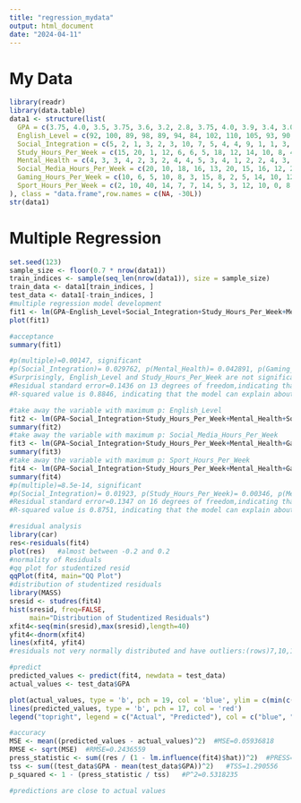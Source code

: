 ---
title: "regression_mydata"
output: html_document
date: "2024-04-11"
---
# My Data
```{r setup, include=FALSE}
library(readr)
library(data.table)
data1 <- structure(list(
  GPA = c(3.75, 4.0, 3.5, 3.75, 3.6, 3.2, 2.8, 3.75, 4.0, 3.9, 3.4, 3.0, 3.0, 3.9, 3.8, 3.3, 3.4, 3.75, 3.9, 3.5, 3.75, 3.9, 4.0, 3.2, 3.75, 3.8, 3.6, 3.1, 3.3, 2.9),
  English_Level = c(92, 100, 89, 98, 89, 94, 84, 102, 110, 105, 93, 90, 85, 99, 83, 90, 91, 100, 106, 95, 98, 94, 105, 85, 99, 99, 90, 92, 93, 86),
  Social_Integration = c(5, 2, 1, 3, 2, 3, 10, 7, 5, 4, 4, 9, 1, 1, 3, 2, 2, 5, 4, 3, 4, 3, 3, 9, 3, 4, 4, 1, 1, 1),
  Study_Hours_Per_Week = c(15, 20, 1, 12, 6, 6, 5, 18, 12, 14, 10, 8, 4, 19, 10, 5, 6, 10, 15, 13, 14, 16, 18, 6, 10, 12, 16, 4, 3, 2),
  Mental_Health = c(4, 3, 3, 4, 2, 3, 2, 4, 4, 5, 3, 4, 1, 2, 2, 4, 3, 3, 4, 2, 5, 4, 5, 1, 3, 4, 2, 1, 2, 1),
  Social_Media_Hours_Per_Week = c(20, 10, 18, 16, 13, 20, 15, 16, 12, 22, 15, 24, 5, 4, 15, 25, 23, 15, 18, 15, 13, 16, 12, 24, 18, 12, 14, 28, 13, 22),
  Gaming_Hours_Per_Week = c(10, 6, 5, 10, 8, 3, 15, 8, 2, 5, 14, 10, 12, 7, 5, 16, 18, 8, 5, 2, 13, 5, 4, 12, 6, 8, 12, 14, 15, 20),
  Sport_Hours_Per_Week = c(2, 10, 40, 14, 7, 7, 14, 5, 3, 12, 10, 0, 8, 0, 2, 8, 10, 9, 8, 0, 2, 3, 5, 0, 5, 7, 7, 1, 2, 0)
), class = "data.frame",row.names = c(NA, -30L))
str(data1)
```

# Multiple Regression

```{r}
set.seed(123)
sample_size <- floor(0.7 * nrow(data1))
train_indices <- sample(seq_len(nrow(data1)), size = sample_size)
train_data <- data1[train_indices, ]
test_data <- data1[-train_indices, ]
#multiple regression model development
fit1 <- lm(GPA~English_Level+Social_Integration+Study_Hours_Per_Week+Mental_Health+Social_Media_Hours_Per_Week+Gaming_Hours_Per_Week+Sport_Hours_Per_Week, data=train_data)
plot(fit1)

#acceptance
summary(fit1)

#p(multiple)=0.00147, significant
#p(Social_Integration)= 0.029762, p(Mental_Health)= 0.042891, p(Gaming_Hours_Per_Week)= 0.005747, significant
#Surprisingly, English_Level and Study_Hours_Per_Week are not significant.
#Residual standard error=0.1436 on 13 degrees of freedom,indicating that the mean difference between predicted values and actual values is 0.1436.
#R-squared value is 0.8846, indicating that the model can explain about 88.46% of the variability in the dependent variable (GPA).

#take away the variable with maximum p: English_Level
fit2 <- lm(GPA~Social_Integration+Study_Hours_Per_Week+Mental_Health+Social_Media_Hours_Per_Week+Gaming_Hours_Per_Week+Sport_Hours_Per_Week, data=train_data)
summary(fit2)
#take away the variable with maximum p: Social_Media_Hours_Per_Week
fit3 <- lm(GPA~Social_Integration+Study_Hours_Per_Week+Mental_Health+Gaming_Hours_Per_Week+Sport_Hours_Per_Week, data=train_data)
summary(fit3)
#take away the variable with maximum p: Sport_Hours_Per_Week
fit4 <- lm(GPA~Social_Integration+Study_Hours_Per_Week+Mental_Health+Gaming_Hours_Per_Week, data=train_data)
summary(fit4)
#p(multiple)=8.5e-14, significant
#p(Social_Integration)= 0.01923, p(Study_Hours_Per_Week)= 0.00346, p(Mental_Health)= 0.00791, p(Gaming_Hours_Per_Week)= 0.00142, all significant.
#Residual standard error=0.1347 on 16 degrees of freedom,indicating that the mean difference between predicted values and actual values is 0.1347.
#R-squared value is 0.8751, indicating that the model can explain about 87.51% of the variability in the dependent variable (GPA).

#residual analysis
library(car)
res<-residuals(fit4)
plot(res)   #almost between -0.2 and 0.2
#normality of Residuals
#qq plot for studentized resid
qqPlot(fit4, main="QQ Plot")   
#distribution of studentized residuals
library(MASS)
sresid <- studres(fit4)
hist(sresid, freq=FALSE,
     main="Distribution of Studentized Residuals")
xfit4<-seq(min(sresid),max(sresid),length=40)
yfit4<-dnorm(xfit4)
lines(xfit4, yfit4)
#residuals not very normally distributed and have outliers:(rows)7,10,17,20

#predict
predicted_values <- predict(fit4, newdata = test_data)
actual_values <- test_data$GPA

plot(actual_values, type = 'b', pch = 19, col = 'blue', ylim = c(min(c(actual_values, predicted_values)), max(c(actual_values, predicted_values))), xlab = "Observation", ylab = "GPA", main = "Actual vs Predicted GPA")
lines(predicted_values, type = 'b', pch = 17, col = 'red')
legend("topright", legend = c("Actual", "Predicted"), col = c("blue", "red"), pch = c(19, 17), lty = 1)

#accuracy
MSE <- mean((predicted_values - actual_values)^2)  #MSE=0.05936818
RMSE <- sqrt(MSE)  #RMSE=0.2436559
press_statistic <- sum((res / (1 - lm.influence(fit4)$hat))^2)  #PRESS=0.6042078
tss <- sum((test_data$GPA - mean(test_data$GPA))^2)   #TSS=1.290556
p_squared <- 1 - (press_statistic / tss)   #P^2=0.5318235

#predictions are close to actual values

```
